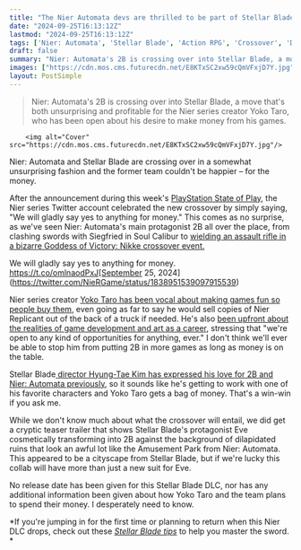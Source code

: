 ```yaml
---
title: "The Nier Automata devs are thrilled to be part of Stellar Blade: 'We will gladly say yes to anything for money'"
date: "2024-09-25T16:13:12Z"
lastmod: "2024-09-25T16:13:12Z"
tags: ['Nier: Automata', 'Stellar Blade', 'Action RPG', 'Crossover', 'DLC', 'PlayStation', 'Yoko Taro']
draft: false
summary: "Nier: Automata's 2B is crossing over into Stellar Blade, a move that's both unsurprising and profitable for the Nier series creator Yoko Taro, who has been open about his desire to make money from his games."
images: ["https://cdn.mos.cms.futurecdn.net/E8KTxSC2xw59cQmVFxjD7Y.jpg"]
layout: PostSimple
---
```

> Nier: Automata's 2B is crossing over into Stellar Blade, a move that's both unsurprising and profitable for the Nier series creator Yoko Taro, who has been open about his desire to make money from his games.


        <img alt="Cover" src="https://cdn.mos.cms.futurecdn.net/E8KTxSC2xw59cQmVFxjD7Y.jpg"/>
        
Nier: Automata and Stellar Blade are crossing over in a somewhat unsurprising fashion and the former team couldn't be happier – for the money.

After the announcement during this week's [PlayStation State of Play](https://www.gamesradar.com/news/live/playstation-state-of-play-january-2024-live-everything-announced/), the Nier series Twitter account celebrated the new crossover by simply saying, "We will gladly say yes to anything for money." This comes as no surprise, as we've seen Nier: Automata's main protagonist 2B all over the place, from clashing swords with Siegfried in Soul Calibur to [wielding an assault rifle in a bizarre Goddess of Victory: Nikke crossover event.](https://www.gamesradar.com/oh-dear-god-nier-automatas-next-collab-is-the-gacha-game-explicitly-built-for-staring-at-jiggling-butts/) 

We will gladly say yes to anything for money. https://t.co/omlnaodPxJ[September 25, 2024](https://twitter.com/NieRGame/status/1838951539097915539)

Nier series creator [Yoko Taro has been vocal about making games fun so people buy them](https://www.gamesradar.com/yoko-taro-makes-games-so-people-buy-them-and-suddenly-nier-automata-makes-more-sense/), even going as far to say he would sell copies of Nier Replicant out of the back of a truck if needed. He's also [been upfront about the realities of game development and art as a career](https://x.com/vestenet/status/1838725432767574424), stressing that "we're open to any kind of opportunities for anything, ever." I don't think we'll ever be able to stop him from putting 2B in more games as long as money is on the table.

Stellar Blade[ director Hyung-Tae Kim has expressed his love for 2B and Nier: Automata previously](https://www.gamesradar.com/games/action/stellar-blades-director-is-unsurprisingly-a-big-fan-of-2b-and-tifa-but-his-inspirations-also-include-some-of-tekkens-leading-ladies-and-a-gamecube-cult-classic/), so it sounds like he's getting to work with one of his favorite characters and Yoko Taro gets a bag of money. That's a win-win if you ask me. 

While we don't know much about what the crossover will entail, we did get a cryptic teaser trailer that shows Stellar Blade's protagonist Eve cosmetically transforming into 2B against the background of dilapidated ruins that look an awful lot like the Amusement Park from Nier: Automata. This appeared to be a cityscape from Stellar Blade, but if we're lucky this collab will have more than just a new suit for Eve. 

No release date has been given for this Stellar Blade DLC, nor has any additional information been given about how Yoko Taro and the team plans to spend their money. I desperately need to know. 

*If you're jumping in for the first time or planning to return when this Nier DLC drops, check out these *[<em>Stellar Blade tips</em>](https://www.gamesradar.com/games/action/stellar-blade-tips/)* to help you master the sword. * 
        